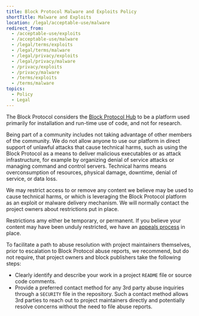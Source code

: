 ```yaml
---
title: Block Protocol Malware and Exploits Policy
shortTitle: Malware and Exploits
location: /legal/acceptable-use/malware
redirect_from:
  - /acceptable-use/exploits
  - /acceptable-use/malware
  - /legal/terms/exploits
  - /legal/terms/malware
  - /legal/privacy/exploits
  - /legal/privacy/malware
  - /privacy/exploits
  - /privacy/malware
  - /terms/exploits
  - /terms/malware
topics:
  - Policy
  - Legal
---
```


The Block Protocol considers the [Block Protocol Hub](/hub) to be a platform used primarily for installation and run-time use of code, and not for research.

Being part of a community includes not taking advantage of other members of the community. We do not allow anyone to use our platform in direct support of unlawful attacks that cause technical harms, such as using the Block Protocol as a means to deliver malicious executables or as attack infrastructure, for example by organizing denial of service attacks or managing command and control servers. Technical harms means overconsumption of resources, physical damage, downtime, denial of service, or data loss.

We may restrict access to or remove any content we believe may be used to cause technical harms, or which is leveraging the Block Protocol platform as an exploit or malware delivery mechanism. We will normally contact the project owners about restrictions put in place.

Restrictions amy either be temporary, or permanent. If you believe your content may have been unduly restricted, we have an [appeals process](/legal/acceptable-use/appeals) in place.

To facilitate a path to abuse resolution with project maintainers themselves, prior to escalation to Block Protocol abuse reports, we recommend, but do not require, that project owners and block publishers take the following steps:

- Clearly identify and describe your work in a project `README` file or source code comments.
- Provide a preferred contact method for any 3rd party abuse inquiries through a `SECURITY` file in the repository. Such a contact method allows 3rd parties to reach out to project maintainers directly and potentially resolve concerns without the need to file abuse reports.
